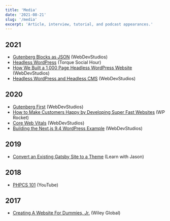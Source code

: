 ```yaml
---
title: 'Media'
date: '2021-08-21'
slug: '/media'
excerpt: 'Article, interview, tutorial, and podcast appearances.'
---
```


## 2021

- [Gutenberg Blocks as JSON](https://webdevstudios.com/2021/04/20/quick-tip-gutenberg-blocks-as-json/) (WebDevStudios)
- [Headless WordPress](https://www.youtube.com/watch?v=0aDON0lfFUw) (Torque Social Hour)
- [How We Built a 1,000 Page Headless WordPress Website](https://webdevstudios.com/2021/03/09/next-js-headless-wordpress/) (WebDevStudios)
- [Headless WordPress and Headless CMS](https://webdevstudios.com/2021/01/19/headless-wordpress-headless-cms/) (WebDevStudios)

## 2020

- [Gutenberg First](https://webdevstudios.com/2020/09/08/gutenberg-first/) (WebDevStudios)
- [How to Make Customers Happy by Developing Super Fast Websites](https://wp-rocket.me/blog/interview-greg-rickaby/) (WP Rocket)
- [Core Web Vitals](https://webdevstudios.com/2020/08/13/core-web-vitals/) (WebDevStudios)
- [Building the Next.js 9.4 WordPress Example](https://webdevstudios.com/2020/06/02/building-the-nextjs-9-4-wordpress-example/) (WebDevStudios)

## 2019

- [Convert an Existing Gatsby Site to a Theme](https://www.youtube.com/watch?v=NkW06HK9-aY) (Learn with Jason)

## 2018

- [PHPCS 101](https://www.youtube.com/playlist?list=PLa_Xqm9JWuydw6f1yBSlrkWQZHJA3P9jA) (YouTube)

## 2017

- [Creating A Website For Dummies, Jr.](https://www.amazon.com/Creating-Web-Site-Design-Dummies/dp/1119376513) (Wiley Global)
